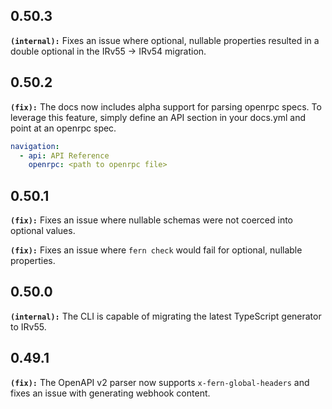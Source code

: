 ## 0.50.3
**`(internal):`** Fixes an issue where optional, nullable properties resulted in a double optional in the
IRv55 -> IRv54 migration.


## 0.50.2
**`(fix):`** The docs now includes alpha support for parsing openrpc specs. To leverage this feature,
simply define an API section in your docs.yml and point at an openrpc spec.

```yml docs.yml
navigation:
  - api: API Reference
    openrpc: <path to openrpc file>
```


## 0.50.1
**`(fix):`** Fixes an issue where nullable schemas were not coerced into optional values.


**`(fix):`** Fixes an issue where `fern check` would fail for optional, nullable properties.


## 0.50.0
**`(internal):`** The CLI is capable of migrating the latest TypeScript generator to IRv55.


## 0.49.1
**`(fix):`** The OpenAPI v2 parser now supports `x-fern-global-headers` and fixes an issue with generating webhook content.


